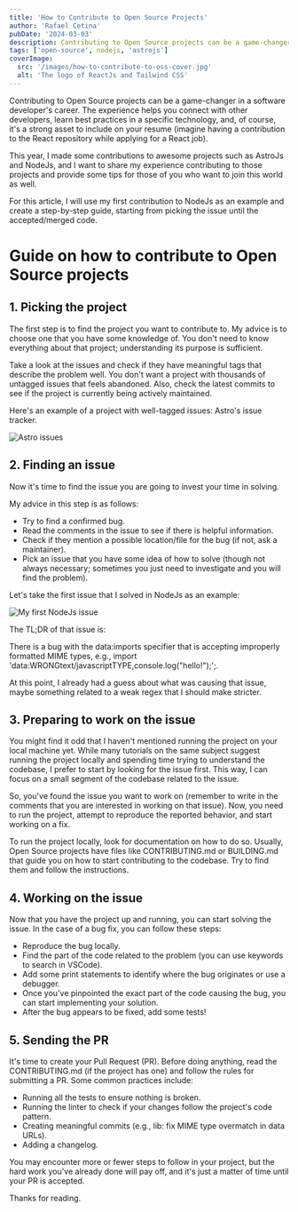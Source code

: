 ```yaml
---
title: 'How to Contribute to Open Source Projects'
author: 'Rafael Cetina'
pubDate: '2024-03-03'
description: Contributing to Open Source projects can be a game-changer in a software developer's career. The experience helps you connect with other developers, learn best practices in a specific technology, and, of course, it's a strong asset to include on your resume. This article will help you to make your first contribution to Open Source projects.
tags: ['open-source', nodejs, 'astrojs']
coverImage:
  src: '/images/how-to-contribute-to-oss-cover.jpg'
  alt: 'The logo of ReactJs and Tailwind CSS'
---
```


Contributing to Open Source projects can be a game-changer in a software developer's career. The experience helps you connect with other developers, learn best practices in a specific technology, and, of course, it's a strong asset to include on your resume (imagine having a contribution to the React repository while applying for a React job).

This year, I made some contributions to awesome projects such as AstroJs and NodeJs, and I want to share my experience contributing to those projects and provide some tips for those of you who want to join this world as well.

For this article, I will use my first contribution to NodeJs as an example and create a step-by-step guide, starting from picking the issue until the accepted/merged code.

# Guide on how to contribute to Open Source projects

## 1. Picking the project

The first step is to find the project you want to contribute to. My advice is to choose one that you have some knowledge of. You don't need to know everything about that project; understanding its purpose is sufficient.

Take a look at the issues and check if they have meaningful tags that describe the problem well. You don't want a project with thousands of untagged issues that feels abandoned. Also, check the latest commits to see if the project is currently being actively maintained.

Here's an example of a project with well-tagged issues: Astro's issue tracker.

![Astro issues](/images/astro-issues.png)

## 2. Finding an issue

Now it's time to find the issue you are going to invest your time in solving.

My advice in this step is as follows:

- Try to find a confirmed bug.
- Read the comments in the issue to see if there is helpful information.
- Check if they mention a possible location/file for the bug (if not, ask a maintainer).
- Pick an issue that you have some idea of how to solve (though not always necessary; sometimes you just need to investigate and you will find the problem).

Let's take the first issue that I solved in NodeJs as an example:

![My first NodeJs issue](/images/first-issue-node.png)

The TL;DR of that issue is:

There is a bug with the data:imports specifier that is accepting improperly formatted MIME types, e.g., import 'data:WRONGtext/javascriptTYPE,console.log("hello!");';.

At this point, I already had a guess about what was causing that issue, maybe something related to a weak regex that I should make stricter.

## 3. Preparing to work on the issue

You might find it odd that I haven't mentioned running the project on your local machine yet. While many tutorials on the same subject suggest running the project locally and spending time trying to understand the codebase, I prefer to start by looking for the issue first. This way, I can focus on a small segment of the codebase related to the issue.

So, you've found the issue you want to work on (remember to write in the comments that you are interested in working on that issue). Now, you need to run the project, attempt to reproduce the reported behavior, and start working on a fix.

To run the project locally, look for documentation on how to do so. Usually, Open Source projects have files like CONTRIBUTING.md or BUILDING.md that guide you on how to start contributing to the codebase. Try to find them and follow the instructions.

## 4. Working on the issue

Now that you have the project up and running, you can start solving the issue. In the case of a bug fix, you can follow these steps:

- Reproduce the bug locally.
- Find the part of the code related to the problem (you can use keywords to search in VSCode).
- Add some print statements to identify where the bug originates or use a debugger.
- Once you've pinpointed the exact part of the code causing the bug, you can start implementing your solution.
- After the bug appears to be fixed, add some tests!

## 5. Sending the PR

It's time to create your Pull Request (PR). Before doing anything, read the CONTRIBUTING.md (if the project has one) and follow the rules for submitting a PR. Some common practices include:

- Running all the tests to ensure nothing is broken.
- Running the linter to check if your changes follow the project's code pattern.
- Creating meaningful commits (e.g., lib: fix MIME type overmatch in data URLs).
- Adding a changelog.

You may encounter more or fewer steps to follow in your project, but the hard work you've already done will pay off, and it's just a matter of time until your PR is accepted.

Thanks for reading.
